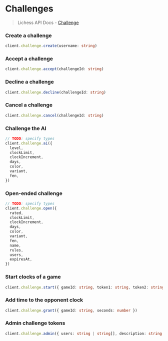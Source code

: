 # Challenges

> Lichess API Docs - [Challenge](https://lichess.org/api#tag/Challenges)

### Create a challenge

```ts
client.challenge.create(username: string)
```

### Accept a challenge

```ts
client.challenge.accept(challengeId: string)
```

### Decline a challenge

```ts
client.challenge.decline(challengeId: string)
```

### Cancel a challenge

```ts
client.challenge.cancel(challengeId: string)
```

### Challenge the AI

```ts
// TODO: specify types
client.challenge.ai({
  level,
  clockLimit,
  clockIncrement,
  days,
  color,
  variant,
  fen,
})
```

### Open-ended challenge

```ts
// TODO: specify types
client.challenge.open({
  rated,
  clockLimit,
  clockIncrement,
  days,
  color,
  variant,
  fen,
  name,
  rules,
  users,
  expiresAt,
})
```

### Start clocks of a game

```ts
client.challenge.start({ gameId: string, token1: string, token2: string })
```

### Add time to the opponent clock

```ts
client.challenge.grant({ gameId: string, seconds: number })
```

### Admin challenge tokens

```ts
client.challenge.admin({ users: string | string[], description: string })
```
